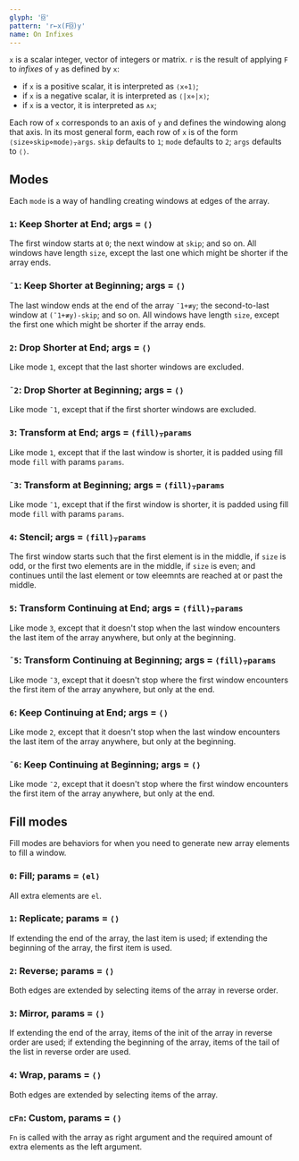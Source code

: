 ```yaml
---
glyph: '⌺'
pattern: 'r←x(F⌺)y'
name: On Infixes
---
```


`x` is a scalar integer, vector of integers or matrix. `r` is the result of applying `F` to *infixes* of `y` as defined by `x`:

* if `x` is a positive scalar, it is interpreted as `⟨x⋄1⟩`;
* if `x` is a negative scalar, it is interpreted as `⟨|x⋄|x⟩`;
* if `x` is a vector, it is interpreted as `∧x`;

Each row of `x` corresponds to an axis of `y` and defines the windowing along that axis. In its most general form, each row of `x` is of the form `⟨size⋄skip⋄mode⟩⍪args`. `skip` defaults to `1`; `mode` defaults to `2`; `args` defaults to `⟨⟩`.

## Modes

Each `mode` is a way of handling creating windows at edges of the array.

### `1`: Keep Shorter at End; args = `⟨⟩`

The first window starts at `0`; the next window at `skip`; and so on. All windows have length `size`, except the last one which might be shorter if the array ends.

### `¯1`: Keep Shorter at Beginning; args = `⟨⟩`

The last window ends at the end of the array `¯1+≢y`; the second-to-last window at `(¯1+≢y)-skip`; and so on. All windows have length `size`, except the first one which might be shorter if the array ends.

### `2`: Drop Shorter at End; args = `⟨⟩`

Like mode `1`, except that the last shorter windows are excluded.

### `¯2`: Drop Shorter at Beginning; args = `⟨⟩`

Like mode `¯1`, except that if the first shorter windows are excluded.

### `3`: Transform at End; args = `⟨fill⟩⍪params`

Like mode `1`, except that if the last window is shorter, it is padded using fill mode `fill` with params `params`.

### `¯3`: Transform at Beginning; args = `⟨fill⟩⍪params`

Like mode `¯1`, except that if the first window is shorter, it is padded using fill mode `fill` with params `params`.

### `4`: Stencil; args = `⟨fill⟩⍪params`

<planned />

The first window starts such that the first element is in the middle, if `size` is odd, or the first two elements are in the middle, if `size` is even; and continues until the last element or tow eleemnts are reached at or past the middle.

### `5`: Transform Continuing at End; args = `⟨fill⟩⍪params`

Like mode `3`, except that it doesn't stop when the last window encounters the last item of the array anywhere, but only at the beginning.

### `¯5`: Transform Continuing at Beginning; args = `⟨fill⟩⍪params`

Like mode `¯3`, except that it doesn't stop where the first window encounters the first item of the array anywhere, but only at the end.

### `6`: Keep Continuing at End; args = `⟨⟩`

Like mode `2`, except that it doesn't stop when the last window encounters the last item of the array anywhere, but only at the beginning.

### `¯6`: Keep Continuing at Beginning; args = `⟨⟩`

Like mode `¯2`, except that it doesn't stop where the first window encounters the first item of the array anywhere, but only at the end.

## Fill modes

Fill modes are behaviors for when you need to generate new array elements to fill a window.

### `0`: Fill; params = `⟨el⟩`

All extra elements are `el`.

### `1`: Replicate; params = `⟨⟩`

If extending the end of the array, the last item is used; if extending the beginning of the array, the first item is used.

### `2`: Reverse; params = `⟨⟩`

Both edges are extended by selecting items of the array in reverse order.

### `3`: Mirror, params = `⟨⟩`

If extending the end of the array, items of the init of the array in reverse order are used; if extending the beginning of the array, items of the tail of the list in reverse order are used.

### `4`: Wrap, params = `⟨⟩`

Both edges are extended by selecting items of the array.

### `⊏Fn`: Custom, params = `⟨⟩`

<planned />

`Fn` is called with the array as right argument and the required amount of extra elements as the left argument.
